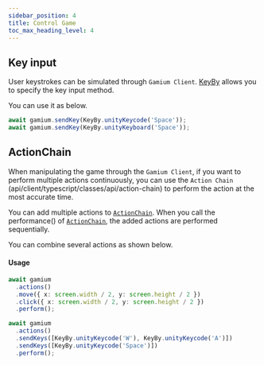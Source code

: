 ```yaml
---
sidebar_position: 4
title: Control Game
toc_max_heading_level: 4
---
```



## Key input

User keystrokes can be simulated through `Gamium Client`.
[KeyBy](api/client/typescript/classes/key-by) allows you to specify the key input method.

You can use it as below.


<Tabs groupId="language" defaultValue="ts">
<TabItem value="ts" label="TypeScript" default> 

```ts
await gamium.sendKey(KeyBy.unityKeycode('Space'));
await gamium.sendKey(KeyBy.unityKeyboard('Space'));
```

</TabItem>
</Tabs>

## ActionChain

When manipulating the game through the `Gamium Client`, if you want to perform multiple actions continuously, you can use the `Action Chain` (api/client/typescript/classes/api/action-chain) to perform the action at the most accurate time.

You can add multiple actions to [`ActionChain`](api/client/typescript/classes/action-chain). When you call the performance() of [`ActionChain`](api/client/typescript/classes/action-chain), the added actions are performed sequentially.

You can combine several actions as shown below.

#### Usage

<Tabs groupId="language" defaultValue="ts">
<TabItem value="ts" label="TypeScript" default> 

```ts
await gamium
  .actions()
  .move({ x: screen.width / 2, y: screen.height / 2 })
  .click({ x: screen.width / 2, y: screen.height / 2 })
  .perform();

await gamium
  .actions()
  .sendKeys([KeyBy.unityKeycode('W'), KeyBy.unityKeycode('A')])
  .sendKeys([KeyBy.unityKeycode('Space')])
  .perform();
```

</TabItem>
</Tabs>
